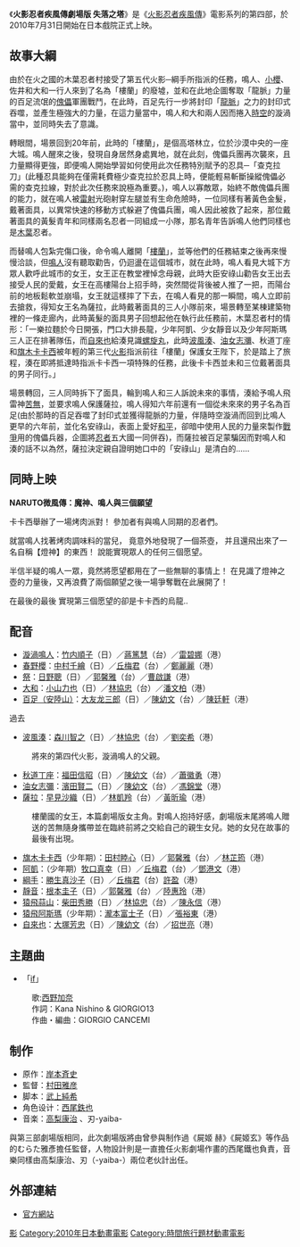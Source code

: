 {{Pathnav|火影忍者|火影忍者疾風傳|frame=1}}
{{noteTA|G1=NARUTO}}
{{Infobox film
| name           = 火影忍者疾風傳劇場版 失落之塔<br>劇場版 NARUTO -ナルト- 疾風伝 ザ・ロストタワー
| image          = 
| caption        = 
| maintheme      ='''-{if}-'''（[[西野加奈|西野加奈]]）
| director       = [[村田雅彦|村田雅彦]]
| producer       = 
| writer         = [[武上純希|武上純希]]
| starring       = 
| music          = [[高梨康治|高梨康治]]
| distributor    = Toho
| released       = *[[日本|日本]]為2010年7月31日上映
*[[台灣|台灣]]為2010年12月24日上映
*[[香港|香港]]為2011年3月3日上映
| runtime        = 85分鐘
| country        = {{JAP}}
| language       = 日語
| budget         = 
| gross          = 
}}

《'''火影忍者疾風傳劇場版 失落之塔'''》是《[[火影忍者疾風傳|火影忍者疾風傳]]》電影系列的第四部，於2010年7月31日開始在日本戲院正式上映。

== 故事大綱 ==
由於在火之國的木葉忍者村接受了第五代火影─綱手所指派的任務，鳴人、[[小櫻|小櫻]]、佐井和大和一行人來到了名為「樓蘭」的廢墟，並和在此地企圖奪取「龍脈」力量的百足流氓的[[傀儡|傀儡]]軍團戰鬥，在此時，百足先行一步將封印「[[龍脈|龍脈]]」之力的封印式吞噬，並產生極強大的力量，在這力量當中，鳴人和大和兩人因而捲入[[時空|時空]]的漩渦當中，並同時失去了意識。

轉眼間，場景回到20年前，此時的「樓蘭」，是個高塔林立，位於沙漠中央的一座大城。鳴人醒來之後，發現自身居然身處異地，就在此刻，傀儡兵團再次襲來，且力量顯得更強，即便鳴人開始學習如何使用此次任務特別賦予的忍具─「查克拉刀」(此種忍具能夠在僅需耗費極少查克拉於忍具上時，便能輕易斬斷操縱傀儡必需的查克拉線，對於此次任務來說極為重要。)，鳴人以寡敵眾，始終不敵傀儡兵團的能力，就在鳴人被[[雷射|雷射]]光砲射穿左腿並有生命危險時，一位同樣有著黃色金髮，戴著面具，以異常快速的移動方式躲避了傀儡兵團，鳴人因此被救了起來，那位戴著面具的黃髮青年和同樣兩名忍者一同組成一小隊，那名青年告訴鳴人他們同樣也是[[木葉|木葉]]忍者。

而替鳴人包紮完傷口後，命令鳴人離開「[[樓蘭|樓蘭]]」，並等他們的任務結束之後再來慢慢洽談，但[[鳴人|鳴人]]沒有聽取勸告，仍迴盪在這個城市，就在此時，鳴人看見大城下方眾人歡呼此城市的女王，女王正在教堂裡悼念母親，此時大臣安祿山勸告女王出去接受人民的愛戴，女王在高樓陽台上招手時，突然間從背後被人推了一把，而陽台前的地板鬆軟並崩塌，女王就這樣摔了下去，在鳴人看見的那一瞬間，鳴人立即前去搶救，得知女王名為薩拉，此時戴著面具的三人小隊前來，場景轉至某棟建築物裡的一條走廊內，此時黃髮的面具男子回想起他在執行此任務前，木葉忍者村的情形：「一樂拉麵於今日開張，門口大排長龍，少年阿凱、少女靜音以及少年阿斯瑪三人正在排著隊伍，而[[自來也|自來也]]給湊見識[[螺旋丸|螺旋丸]]，此時[[波風湊|波風湊]]、[[油女志瀰|油女志瀰]]、秋道丁座和[[旗木卡卡西|旗木卡卡西]]被年輕的第三代[[火影|火影]]指派前往「樓蘭」保護女王陛下，於是踏上了旅程，湊在即將抵達時指派卡卡西一項特殊的任務，此後卡卡西並未和三位戴著面具的男子同行。」

場景轉回，三人同時拆下了面具，輪到鳴人和三人訴說未來的事情，湊給予鳴人飛雷神[[苦無|苦無]]，並要求鳴人保護薩拉，鳴人得知六年前還有一個從未來來的男子名為百足(由於那時的百足吞噬了封印式並獲得龍脈的力量，伴隨時空漩渦而回到比鳴人更早的六年前，並化名安祿山，表面上愛好[[和平|和平]]，卻暗中使用人民的力量來製作[[戰爭|戰爭]]用的傀儡兵器，企圖將[[忍者|忍者]]五大國一同併吞)，而薩拉被百足蒙騙因而對鳴人和湊的話不以為然，薩拉決定親自證明她口中的「安祿山」是清白的......

==同時上映==
'''NARUTO微風傳：魔神、鳴人與三個願望'''

卡卡西舉辦了一場烤肉派對！
參加者有與鳴人同期的忍者們。

就當鳴人找著烤肉調味料的當兒，
竟意外地發現了一個茶壺，
并且還飛出來了一名自稱【燈神】的東西！
說能實現眾人的任何三個愿望。

半信半疑的鳴人一眾，竟然將愿望都用在了一些無聊的事情上！
在見識了燈神之壺的力量後，又再浪費了兩個願望之後一場爭奪戰在此展開了！

在最後的最後 實現第三個愿望的卻是卡卡西的烏龍..

== 配音 ==
*[[漩渦鳴人|漩渦鳴人]]：[[竹内順子|竹内順子]]（日）／[[蔣篤慧|蔣篤慧]]（台）／[[雷碧娜|雷碧娜]]（港）
*[[春野櫻|春野櫻]]：[[中村千繪|中村千繪]]（日）／[[丘梅君|丘梅君]]（台）／[[鄭麗麗|鄭麗麗]]（港）
*[[佐井|祭]]：[[日野聰|日野聰]]（日）／[[郭馨雅|郭馨雅]]（台）／[[曹啟謙|曹啟謙]]（港）
*[[大和_(火影忍者)|大和]]：[[小山力也|小山力也]]（日）／[[林協忠|林協忠]]（台）／[[潘文柏|潘文柏]]（港）
*[[百足（安陸山）|百足（安陸山）]]：[[大友龙三郎|大友龙三郎]]（日）／[[陳幼文|陳幼文]]（台）／[[陳廷軒_(配音員)|陳廷軒]]（港）

;過去
*[[波風湊|波風湊]]：[[森川智之|森川智之]]（日）／[[林協忠|林協忠]]（台）／[[劉奕希|劉奕希]]（港）
: 將來的第四代火影，漩渦鳴人的父親。
*[[秋道丁座|秋道丁座]]：[[福田信昭|福田信昭]]（日）／[[陳幼文|陳幼文]]（台）／[[蕭徽勇|蕭徽勇]]（港）
*[[油女志彌|油女志彌]]：[[濱田賢二|濱田賢二]]（日）／[[陳幼文|陳幼文]]（台）／[[馮錦堂|馮錦堂]]（港）
*[[薩拉|薩拉]]：[[早見沙織|早見沙織]]（日）／[[林凱羚|林凱羚]]（台）／[[黃昕瑜|黃昕瑜]]（港）
: 樓蘭國的女王，本篇劇場版女主角。對鳴人抱持好感，劇場版末尾將鳴人贈送的苦無隨身攜帶並在臨終前將之交給自己的親生女兒。她的女兒在故事的最後有出現。
*[[旗木卡卡西|旗木卡卡西]]（少年期）：[[田村睦心|田村睦心]]（日）／[[郭馨雅|郭馨雅]]（台）／[[林芷筠|林芷筠]]（港）
*[[阿凱|阿凱]]：（少年期）[[牧口真幸|牧口真幸]]（日）／[[丘梅君|丘梅君]]（台）／[[鄧港文|鄧港文]]（港）
*[[綱手|綱手]]：[[勝生真沙子|勝生真沙子]]（日）／[[丘梅君|丘梅君]]（台）[[許盈|許盈]]（港）
*[[靜音|靜音]]：[[根本圭子|根本圭子]]（日）／[[郭馨雅|郭馨雅]]（台）／[[陸惠玲|陸惠玲]]（港）
*[[猿飛蒜山|猿飛蒜山]]：[[柴田秀勝|柴田秀勝]]（日）／[[林協忠|林協忠]]（台）／[[陳永信|陳永信]]（港）
*[[猿飛阿斯瑪|猿飛阿斯瑪]]（少年期）：[[瀧本富士子|瀧本富士子]]（日）／[[張裕東|張裕東]]（港）
*[[自來也|自來也]]：[[大塚芳忠|大塚芳忠]]（日）／[[陳幼文|陳幼文]]（台）／[[招世亮|招世亮]]（港）

== 主題曲 ==
*「[[if_(西野加奈單曲)|if]]」
: 歌:[[西野加奈|西野加奈]]
: 作詞：Kana Nishino & GIORGIO13
: 作曲・編曲：GIORGIO CANCEMI

== 制作 ==
* 原作：[[岸本斉史|岸本斉史]]
* 監督：[[村田雅彦|村田雅彦]]
* 脚本：[[武上純希|武上純希]]
* 角色设计：[[西尾鉄也|西尾鉄也]]
* 音楽：[[高梨康治|高梨康治]] 、刃-yaiba-

與第三部劇場版相同，此次劇場版將由曾參與制作過《屍姬 赫》《屍姬玄》等作品的むらた雅彥擔任監督，人物設計則是一直擔任火影劇場作畫的西尾鐵也負責，音樂同樣由高梨康治、刃（-yaiba-）兩位老伙計出任。

== 外部連結 ==
* {{ja}}[https://web.archive.org/web/20141111161132/http://www.naruto-movie.com/ 官方網站]
{{電視節目的變遷
|電視台= {{flagicon|HKG}} [[Animax_Asia|Animax]]
|播放檔次= 星期日 23:00－25:00 節目
|節目名稱= 火影忍者劇場版：失落之塔<br />（2016年12月25日）
|上一節目= [[一拳超人|一拳超人]]<br />重播
|下一節目= 
}}

{{火影忍者}}
{{池端隆史執導作品}}

{{DEFAULTSORT:Naruto Shippuden The Lost Tower}}

[[Category:火影忍者剧场版|影]]
[[Category:2010年日本動畫電影|Category:2010年日本動畫電影]]
[[Category:時間旅行題材動畫電影|Category:時間旅行題材動畫電影]]